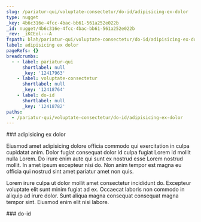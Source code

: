 ```yaml
---
slug: /pariatur-qui/voluptate-consectetur/do-id/adipisicing-ex-dolor
type: nugget
_key: 4b6c316e-4fcc-4bac-bb61-561a252e022b
_id: nugget/4b6c316e-4fcc-4bac-bb61-561a252e022b
_rev: _iKCEol---A
fspath: blah/pariatur-qui/voluptate-consectetur/do-id/adipisicing-ex-dolor.md
label: adipisicing ex dolor
pageRefs: {}
breadcrumbs:
  - - label: pariatur-qui
      shortlabel: null
      _key: '12417963'
    - label: voluptate-consectetur
      shortlabel: null
      _key: '12418764'
    - label: do-id
      shortlabel: null
      _key: '12418782'
paths:
  - /pariatur-qui/voluptate-consectetur/do-id/adipisicing-ex-dolor
---
```


<NuggetArea>
<Nugget slug="/pariatur-qui/voluptate-consectetur/do-id/adipisicing-ex-dolor" type="nugget" _key="4b6c316e-4fcc-4bac-bb61-561a252e022b" _id="nugget/4b6c316e-4fcc-4bac-bb61-561a252e022b" _rev="_iKCEol---A" fspath="blah/pariatur-qui/voluptate-consectetur/do-id/adipisicing-ex-dolor.md" label="adipisicing ex dolor" paths="/pariatur-qui/voluptate-consectetur/do-id/adipisicing-ex-dolor">
<NuggetBody>
### adipisicing ex dolor

Eiusmod amet adipisicing dolore officia commodo qui exercitation in culpa cupidatat anim. Dolor fugiat consequat dolor id culpa fugiat Lorem id mollit nulla Lorem. Do irure enim aute qui sunt ex nostrud esse Lorem nostrud mollit. In amet ipsum excepteur nisi do. Non anim tempor est magna eu officia qui nostrud sint amet pariatur amet non quis.

Lorem irure culpa ut dolor mollit amet consectetur incididunt do. Excepteur voluptate elit sunt minim fugiat ad ex. Occaecat laboris non commodo in aliquip ad irure dolor. Sunt aliqua magna consequat consequat magna tempor sint. Eiusmod enim elit nisi labore.

</NuggetBody>
<Breadcrumbs>
<Crumbs>
<Crumb _key="12417963" label="pariatur-qui" /><Crumb _key="12418764" label="voluptate-consectetur" /><Crumb _key="12418782" label="do-id" />
</Crumbs>
</Breadcrumbs>
</Nugget>

<NuggetsInbound>
</NuggetsInbound>
<NuggetsOutbound>
</NuggetsOutbound>
</NuggetArea>
<PassagesInbound>
<Passage direction="inbound" type="passage" _key="12418782" _id="passage/12418782" _rev="_iKCEol---_" label="do-id" passage="do-id" fspath="blah/pariatur-qui/voluptate-consectetur/do-id" paths="/pariatur-qui/voluptate-consectetur/do-id" slug="/pariatur-qui/voluptate-consectetur/do-id">
<NuggetBody>
### do-id

</NuggetBody>
<Breadcrumbs>
<Crumbs>
<Crumb _key="12417963" label="pariatur-qui" /><Crumb _key="12418764" label="voluptate-consectetur" />
</Crumbs>
</Breadcrumbs>
</Passage>

</PassagesInbound>
<PassagesOutbound>
</PassagesOutbound>